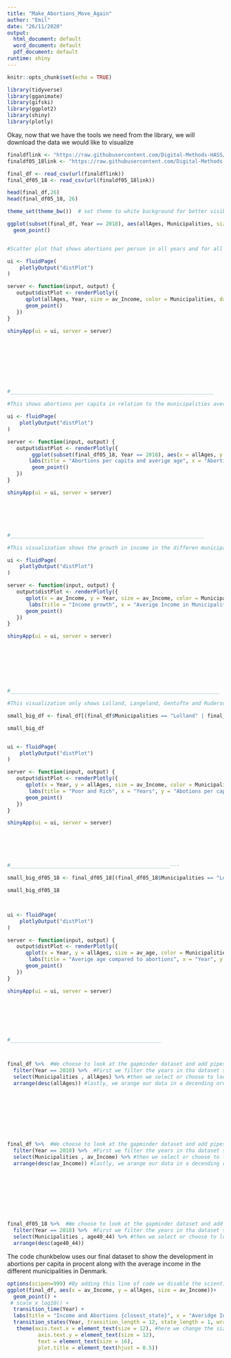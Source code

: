 ```yaml
---
title: "Make_Abortions_Move_Again"
author: "Emil"
date: "26/11/2020"
output:
  html_document: default
  word_document: default
  pdf_document: default
runtime: shiny
---
```


```r
knitr::opts_chunk$set(echo = TRUE)

```



```r

library(tidyverse)
library(gganimate)
library(gifski) 
library(ggplot2)
library(shiny)
library(plotly)

```
Okay, now that we have the tools we need from the library, we will download the data we would like to visualize

```r
finaldflink <- "https://raw.githubusercontent.com/Digital-Methods-HASS/au557916_Thomsen_Emil/main/final_df.csv"
finaldf05_18link <- "https://raw.githubusercontent.com/Digital-Methods-HASS/au557916_Thomsen_Emil/main/final_df05_18.csv"

final_df <- read_csv(url(finaldflink))
final_df05_18 <- read_csv(url(finaldf05_18link))

head(final_df,26)
head(final_df05_18, 26)
```


```r

theme_set(theme_bw())  # set theme to white background for better visibility

ggplot(subset(final_df, Year == 2018), aes(allAges, Municipalities, size = av_Income)) + 
  geom_point()



```






```r

#Scatter plot that shows abortions per person in all years and for all Municipalities

ui <- fluidPage(
    plotlyOutput("distPlot")
)

server <- function(input, output) {
   output$distPlot <- renderPlotly({
      qplot(allAges, Year, size = av_Income, color = Municipalities, data = final_df) + 
      geom_point()
   })
}

shinyApp(ui = ui, server = server)









#__________________________________________________________________

#This shows abortions per capita in relation to the municipalities averige age in 2018.

ui <- fluidPage(
    plotlyOutput("distPlot")
)

server <- function(input, output) {
   output$distPlot <- renderPlotly({
        ggplot(subset(final_df05_18, Year == 2018), aes(x = allAges, y = av_age, size = av_Income, color = Municipalities)) + 
       labs(title = "Abortions per capita and averige age", x = "Abortions pr capita", y = "Averige age")+
        geom_point()
   })
}

shinyApp(ui = ui, server = server)






#_______________________________________________________________

#This visualization shows the growth in income in the differen municipalities from your 1995 to 2018.

ui <- fluidPage(
    plotlyOutput("distPlot")
)

server <- function(input, output) {
   output$distPlot <- renderPlotly({
      qplot(x = av_Income, y = Year, size = av_Income, color = Municipalities, data = final_df) + 
       labs(title = "Income growth", x = "Averige Income in Municipalities", y = "Years")+
      geom_point()
   })
}

shinyApp(ui = ui, server = server)








#____________________________________________________________________

#This visualization only shows Lolland, Langeland, Gentofte and Rudersdals data for the years 1995 to 2018 and their devellopment in abortions per capita as these Municipalities are approximately richest 2 municipalities and the poorest 

small_big_df <- final_df[(final_df$Municipalities == "Lolland" | final_df$Municipalities =="Gentofte" | final_df$Municipalities =="Rudersdal" | final_df$Municipalities == "Langeland"),]

small_big_df


ui <- fluidPage(
    plotlyOutput("distPlot")
)

server <- function(input, output) {
   output$distPlot <- renderPlotly({
      qplot(x = Year, y = allAges, size = av_Income, color = Municipalities, data = small_big_df) + 
       labs(title = "Poor and Rich", x = "Years", y = "Abotions per capita in %")+
      geom_point()
   })
}

shinyApp(ui = ui, server = server)






#____________________________________________________---

small_big_df05_18 <- final_df05_18[(final_df05_18$Municipalities == "Lolland" | final_df05_18$Municipalities =="Gentofte" | final_df05_18$Municipalities =="Rudersdal" | final_df05_18$Municipalities == "Langeland"),]

small_big_df05_18



ui <- fluidPage(
    plotlyOutput("distPlot")
)

server <- function(input, output) {
   output$distPlot <- renderPlotly({
      qplot(x = Year, y = allAges, size = av_age, color = Municipalities, data = small_big_df05_18) + 
       labs(title = "Averige age compared to abortions", x = "Year", y = "Abortion per capita")+
      geom_point()
   })
}

shinyApp(ui = ui, server = server)







#_________________________________________________




```


```r
final_df %>%  #We choose to look at the gapminder dataset and add pipes to it, so we can send an output of one fucntion directly to another.
  filter(Year == 2010) %>%  #First we filter the years in tha dataset so vi are only looking at data from 1952
  select(Municipalities , allAges) %>% #then we select or choose to look at the countries and their gdpPercap, as everything else is irelevant right now
  arrange(desc(allAges)) #lastly, we arange our data in a decending order so we have the richest nation first.









final_df %>%  #We choose to look at the gapminder dataset and add pipes to it, so we can send an output of one fucntion directly to another.
  filter(Year == 2018) %>%  #First we filter the years in tha dataset so vi are only looking at data from 1952
  select(Municipalities , av_Income) %>% #then we select or choose to look at the countries and their gdpPercap, as everything else is irelevant right now
  arrange(desc(av_Income)) #lastly, we arange our data in a decending order so we have the richest nation first.









final_df05_18 %>%  #We choose to look at the gapminder dataset and add pipes to it, so we can send an output of one fucntion directly to another.
  filter(Year == 2018) %>%  #First we filter the years in tha dataset so vi are only looking at data from 1952
  select(Municipalities , age40_44) %>% #then we select or choose to look at the countries and their gdpPercap, as everything else is irelevant right now
  arrange(desc(age40_44))

```












The code chunkbelow uses our final dataset to show the development in abortions per capita in procent along with the average income in the different municipalities in Denmark.

```r
options(scipen=999) #By adding this line of code we disable the scientific way of writing lables.
ggplot(final_df, aes(x = av_Income, y = allAges, size = av_Income))+
  geom_point() + 
 # scale_x_log10() + 
  transition_time(Year) + 
  labs(title = "Income and Abortions {closest_state}", x = "Averidge Income", y = "Abortions per capita in %") + 
  transition_states(Year, transition_length = 12, state_length = 1, wrap = TRUE) +
   theme(axis.text.x = element_text(size = 12), #here we change the size of the labels.
          axis.text.y = element_text(size = 12),
          text = element_text(size = 16),
          plot.title = element_text(hjust = 0.5))


```





